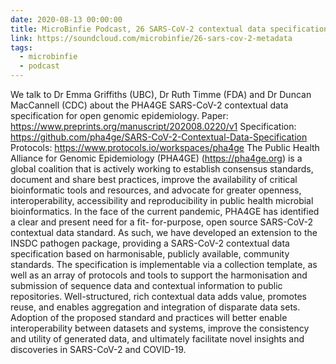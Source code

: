 ```yaml
---
date: 2020-08-13 00:00:00
title: MicroBinfie Podcast, 26 SARS-CoV-2 contextual data specification for open genomic epidemiology
link: https://soundcloud.com/microbinfie/26-sars-cov-2-metadata
tags:
  - microbinfie
  - podcast
---
```

We talk to Dr Emma Griffiths (UBC), Dr Ruth Timme (FDA) and Dr Duncan
MacCannell (CDC) about the PHA4GE SARS-CoV-2 contextual data
specification for open genomic epidemiology.  Paper:
https://www.preprints.org/manuscript/202008.0220/v1  Specification:
https://github.com/pha4ge/SARS-CoV-2-Contextual-Data-Specification
Protocols: https://www.protocols.io/workspaces/pha4ge  The Public
Health Alliance for Genomic Epidemiology (PHA4GE) (https://pha4ge.org)
is a global coalition that is actively working to establish consensus
standards, document and share best practices, improve the availability
of critical bioinformatic tools and resources, and advocate for
greater openness, interoperability, accessibility and reproducibility
in public health microbial bioinformatics. In the face of the current
pandemic, PHA4GE has identified a clear and present need for a fit-
for-purpose, open source SARS-CoV-2 contextual data standard. As such,
we have developed an extension to the INSDC pathogen package,
providing a SARS-CoV-2 contextual data specification based on
harmonisable, publicly available, community standards. The
specification is implementable via a collection template, as well as
an array of protocols and tools to support the harmonisation and
submission of sequence data and contextual information to public
repositories. Well-structured, rich contextual data adds value,
promotes reuse, and enables aggregation and integration of disparate
data sets. Adoption of the proposed standard and practices will better
enable interoperability between datasets and systems, improve the
consistency and utility of generated data, and ultimately facilitate
novel insights and discoveries in SARS-CoV-2 and COVID-19.

